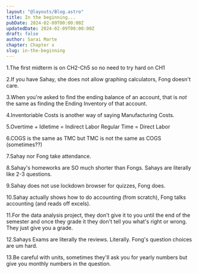 ```yaml
---
layout: "@layouts/Blog.astro"
title: In the beginning...
pubDate: 2024-02-09T00:00:00Z
updatedDate: 2024-02-09T00:00:00Z
draft: false
author: Sarai Marte
chapter: Chapter x
slug: in-the-beginning
---
```


1.The first midterm is on CH2-Ch5 so no need to try hard on CH1

2.If you have Sahay, she does not allow graphing calculators, Fong doesn't care.

3.When you're asked to find the ending balance of an account, that is _not_ the same as finding the Ending Inventory of that account.

4.Inventoriable Costs is another way of saying Manufacturing Costs.

5.Overtime + Idletime = Indirect Labor Regular Time = Direct Labor

6.COGS is the same as TMC but TMC is not the same as COGS (sometimes??)

7.Sahay nor Fong take attendance.

8.Sahay's homeworks are SO much shorter than Fongs. Sahays are literally like 2-3 questions.

9.Sahay does not use lockdown browser for quizzes, Fong does.

10.Sahay actually shows how to do accounting (from scratch), Fong talks accounting (and reads off excels).

11.For the data analysis project, they don't give it to you until the end of the semester and once they grade it they don't tell you what's right or wrong. They just give you a grade.

12.Sahays Exams are literally the reviews. Literally. Fong's question choices are um hard.

13.Be careful with units, sometimes they'll ask you for yearly numbers but give you monthly numbers in the question.

 
